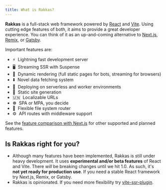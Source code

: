 ```yaml
---
title: What is Rakkas?
---
```


**Rakkas** is a full-stack web framework powered by [React](https://reactjs.org) and [Vite](https://vitejs.dev). Using cutting edge features of both, it aims to provide a great developer experience. You can think of it as an up-and-coming alternative to [Next.js](https://nextjs.org), [Remix](https://remix.run/), or [Gatsby](https://www.gatsbyjs.com/).

Important features are:

- ⚡&nbsp; Lightning fast development server
- 🖥️&nbsp; Streaming SSR with Suspense
- 🔀&nbsp; Dynamic rendering (full static pages for bots, streaming for browsers)
- ⬇️&nbsp; Novel data fetching system
- 🚀&nbsp; Deploying on serverless and worker environments
- 📄&nbsp; Static site generation
- 🇺🇳&nbsp; Localizable URLs
- ☸️&nbsp; SPA or MPA, you decide
- 📁&nbsp; Flexible file system router
- ⚙️&nbsp; API routes with middleware support

See the [feature comparison with Next.js](/guide/feature-comparison) for other supported and planned features.

## Is Rakkas right for you?

- Although many features have been implemented, Rakkas is still under heavy development. It uses **experimental and/or beta features** of React and Vite. There _will_ be breaking changes until we hit 1.0. As such, it's **not yet ready for production use**. If you need a stable React framework try Next.js, Remix, or Gatsby.
- Rakkas is opinionated. If you need more flexibility try [vite-ssr-plugin](https://vite-plugin-ssr.com/).
